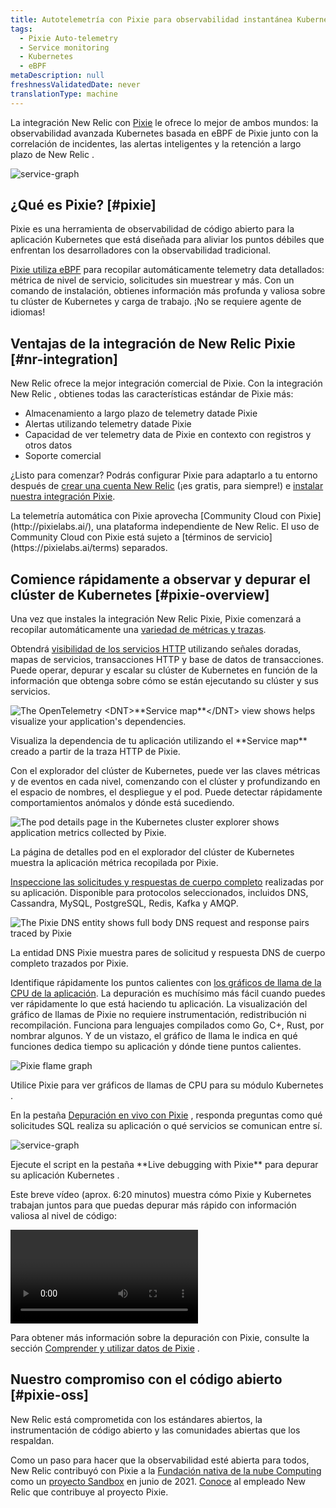 ```yaml
---
title: Autotelemetría con Pixie para observabilidad instantánea Kubernetes
tags:
  - Pixie Auto-telemetry
  - Service monitoring
  - Kubernetes
  - eBPF
metaDescription: null
freshnessValidatedDate: never
translationType: machine
---
```


La integración New Relic con [Pixie](https://px.dev/) le ofrece lo mejor de ambos mundos: la observabilidad avanzada Kubernetes basada en eBPF de Pixie junto con la correlación de incidentes, las alertas inteligentes y la retención a largo plazo de New Relic .

<img
  title="service graph in live debugger"
  alt="service-graph"
  src="/images/pixie_screenshot-full_service-graph.webp"
/>

## ¿Qué es Pixie? [#pixie]

Pixie es una herramienta de observabilidad de código abierto para la aplicación Kubernetes que está diseñada para aliviar los puntos débiles que enfrentan los desarrolladores con la observabilidad tradicional.

[Pixie utiliza eBPF](https://docs.px.dev/about-pixie/pixie-ebpf) para recopilar automáticamente telemetry data detallados: métrica de nivel de servicio, solicitudes sin muestrear y más. Con un comando de instalación, obtienes información más profunda y valiosa sobre tu clúster de Kubernetes y carga de trabajo. ¡No se requiere agente de idiomas!

## Ventajas de la integración de New Relic Pixie [#nr-integration]

New Relic ofrece la mejor integración comercial de Pixie. Con la integración New Relic , obtienes todas las características estándar de Pixie más:

* Almacenamiento a largo plazo de telemetry datade Pixie
* Alertas utilizando telemetry datade Pixie
* Capacidad de ver telemetry data de Pixie en contexto con registros y otros datos
* Soporte comercial

¿Listo para comenzar? Podrás configurar Pixie para adaptarlo a tu entorno después de [crear una cuenta New Relic](https://newrelic.com/signup) (¡es gratis, para siempre!) e [instalar nuestra integración Pixie](/docs/kubernetes-pixie/auto-telemetry-pixie/install-auto-telemetry-pixie/).

<Callout variant="important">
  La telemetría automática con Pixie aprovecha [Community Cloud con Pixie](http://pixielabs.ai/), una plataforma independiente de New Relic. El uso de Community Cloud con Pixie está sujeto a [términos de servicio](https://pixielabs.ai/terms) separados.
</Callout>

## Comience rápidamente a observar y depurar el clúster de Kubernetes [#pixie-overview]

Una vez que instales la integración New Relic Pixie, Pixie comenzará a recopilar automáticamente una [variedad de métricas y trazas](https://docs.px.dev/about-pixie/data-sources/).

Obtendrá [visibilidad de los servicios HTTP](/docs/kubernetes-pixie/auto-telemetry-pixie/understand-use-data/explore-pixie-data#service-health) utilizando señales doradas, mapas de servicios, transacciones HTTP y base de datos de transacciones. Puede operar, depurar y escalar su clúster de Kubernetes en función de la información que obtenga sobre cómo se están ejecutando su clúster y sus servicios.

<img
  title="The OpenTelemetry <DNT>**Service map**</DNT> view shows helps visualize your application's dependencies."
  alt="The OpenTelemetry <DNT>**Service map**</DNT> view shows helps visualize your application's dependencies."
  src="/images/pixie_screenshot-full_service-otel-map.webp"
/>

<figcaption>
  Visualiza la dependencia de tu aplicación utilizando el <DNT>**Service map**</DNT> creado a partir de la traza HTTP de Pixie.
</figcaption>

Con el explorador del clúster de Kubernetes, puede ver las claves métricas y de eventos en cada nivel, comenzando con el clúster y profundizando en el espacio de nombres, el despliegue y el pod. Puede detectar rápidamente comportamientos anómalos y dónde está sucediendo.

<img
  title="The pod details page in the Kubernetes cluster explorer shows application metrics collected by Pixie."
  alt="The pod details page in the Kubernetes cluster explorer shows application metrics collected by Pixie."
  src="/images/pixie_screenshot-full_kce-pod-details.webp"
/>

<figcaption>
  La página de detalles pod en el explorador del clúster de Kubernetes muestra la aplicación métrica recopilada por Pixie.
</figcaption>

[Inspeccione las solicitudes y respuestas de cuerpo completo](/docs/kubernetes-pixie/auto-telemetry-pixie/understand-use-data/pixie-entities) realizadas por su aplicación. Disponible para protocolos seleccionados, incluidos DNS, Cassandra, MySQL, PostgreSQL, Redis, Kafka y AMQP.

<img
  title="The Pixie DNS entity shows full body DNS request and response pairs traced by Pixie"
  alt="The Pixie DNS  entity shows full body DNS request and response pairs traced by Pixie"
  src="/images/pixie_screenshot-full_dns_entity.webp"
/>

<figcaption>
  La entidad DNS Pixie muestra pares de solicitud y respuesta DNS de cuerpo completo trazados por Pixie.
</figcaption>

Identifique rápidamente los puntos calientes con [los gráficos de llama de la CPU de la aplicación](/docs/kubernetes-pixie/auto-telemetry-pixie/understand-use-data/explore-pixie-data#cpu-profiles). La depuración es muchísimo más fácil cuando puedes ver rápidamente lo que está haciendo tu aplicación. La visualización del gráfico de llamas de Pixie no requiere instrumentación, redistribución ni recompilación. Funciona para lenguajes compilados como Go, C+, Rust, por nombrar algunos. Y de un vistazo, el gráfico de llama le indica en qué funciones dedica tiempo su aplicación y dónde tiene puntos calientes.

<img
  title="Pixie flame graph"
  alt="Pixie flame graph"
  src="/images/pixie_screenshot-crop_flamegraph.webp"
/>

<figcaption>
  Utilice Pixie para ver gráficos de llamas de CPU para su módulo Kubernetes .
</figcaption>

En la pestaña [Depuración en vivo con Pixie](/docs/kubernetes-pixie/auto-telemetry-pixie/understand-use-data/live-debugging-with-pixie) , responda preguntas como qué solicitudes SQL realiza su aplicación o qué servicios se comunican entre sí.

<img
  title="service graph in live debugger"
  alt="service-graph"
  src="/images/pixie_screenshot-full_live-debugging.webp"
/>

<figcaption>
  Ejecute el script en la pestaña <DNT>**Live debugging with Pixie**</DNT> para depurar su aplicación Kubernetes .
</figcaption>

Este breve vídeo (aprox. 6:20 minutos) muestra cómo Pixie y Kubernetes trabajan juntos para que puedas depurar más rápido con información valiosa al nivel de código:

<Video
  id="QO7vz0jQEUI"
  type="youtube"
/>

Para obtener más información sobre la depuración con Pixie, consulte la sección [Comprender y utilizar datos de Pixie](/docs/kubernetes-pixie/auto-telemetry-pixie/understand-use-data/overview) .

## Nuestro compromiso con el código abierto [#pixie-oss]

New Relic está comprometida con los estándares abiertos, la instrumentación de código abierto y las comunidades abiertas que los respaldan.

Como un paso para hacer que la observabilidad esté abierta para todos, New Relic contribuyó con Pixie a la [Fundación nativa de la nube Computing](https://www.cncf.io/) como un [proyecto Sandbox](https://www.cncf.io/sandbox-projects/) en junio de 2021. [Conoce](https://opensource.newrelic.com/projects/pixie) al empleado New Relic que contribuye al proyecto Pixie.
